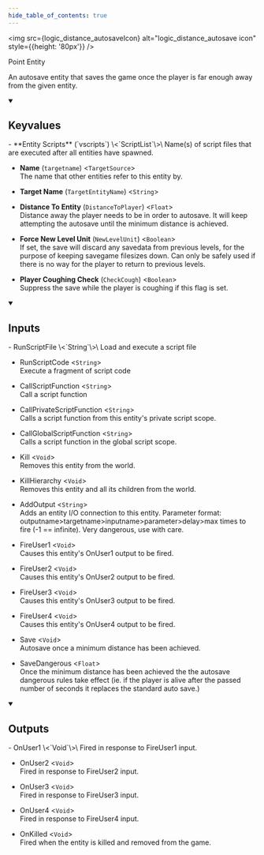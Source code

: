 ```yaml
---
hide_table_of_contents: true
---
```


<!---
!!!!!!
THIS PAGE IS AUTOGENERATED FROM GAME FGD DEFINITIONS!
DO NOT EDIT MANUALLY!
!!!!!!

In order to make edits, you can make an annotation file in /fgd_dump_overrides
-->



<img src={logic_distance_autosaveIcon} alt="logic_distance_autosave icon" style={{height: '80px'}} />

Point Entity

An autosave entity that saves the game once the player is far enough away from the given entity.

<details open>
<summary><h2>Keyvalues</h2></summary>
- **Entity Scripts** (`vscripts`) \<`ScriptList`\>\
Name(s) of script files that are executed after all entities have spawned.

- **Name** (`targetname`) \<`TargetSource`\>\
The name that other entities refer to this entity by.

- **Target Name** (`TargetEntityName`) \<`String`\>

- **Distance To Entity** (`DistanceToPlayer`) \<`Float`\>\
Distance away the player needs to be in order to autosave.  It will keep attempting the autosave until the minimum distance is achieved.

- **Force New Level Unit** (`NewLevelUnit`) \<`Boolean`\>\
If set, the save will discard any savedata from previous levels, for the purpose of keeping savegame filesizes down. Can only be safely used if there is no way for the player to return to previous levels.

- **Player Coughing Check** (`CheckCough`) \<`Boolean`\>\
Suppress the save while the player is coughing if this flag is set.


 </details>
<details open>
<summary><h2>Inputs</h2></summary>
- RunScriptFile \<`String`\>\
Load and execute a script file

- RunScriptCode \<`String`\>\
Execute a fragment of script code

- CallScriptFunction \<`String`\>\
Call a script function

- CallPrivateScriptFunction \<`String`\>\
Calls a script function from this entity's private script scope.

- CallGlobalScriptFunction \<`String`\>\
Calls a script function in the global script scope.

- Kill \<`Void`\>\
Removes this entity from the world.

- KillHierarchy \<`Void`\>\
Removes this entity and all its children from the world.

- AddOutput \<`String`\>\
Adds an entity I/O connection to this entity. Parameter format: outputname&gt;targetname>inputname&gt;parameter&gt;delay&gt;max times to fire (-1 == infinite). Very dangerous, use with care.

- FireUser1 \<`Void`\>\
Causes this entity's OnUser1 output to be fired.

- FireUser2 \<`Void`\>\
Causes this entity's OnUser2 output to be fired.

- FireUser3 \<`Void`\>\
Causes this entity's OnUser3 output to be fired.

- FireUser4 \<`Void`\>\
Causes this entity's OnUser4 output to be fired.

- Save \<`Void`\>\
Autosave once a minimum distance has been achieved.

- SaveDangerous \<`Float`\>\
Once the minimum distance has been achieved the the autosave dangerous rules take effect (ie. if the player is alive after the passed number of seconds it replaces the standard auto save.)


 </details>
<details open>
<summary><h2>Outputs</h2></summary>
- OnUser1 \<`Void`\>\
Fired in response to FireUser1 input.

- OnUser2 \<`Void`\>\
Fired in response to FireUser2 input.

- OnUser3 \<`Void`\>\
Fired in response to FireUser3 input.

- OnUser4 \<`Void`\>\
Fired in response to FireUser4 input.

- OnKilled \<`Void`\>\
Fired when the entity is killed and removed from the game.


 </details>